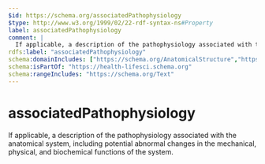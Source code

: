 ```yaml
---
$id: https://schema.org/associatedPathophysiology
$type: http://www.w3.org/1999/02/22-rdf-syntax-ns#Property
label: associatedPathophysiology
comment: |
  If applicable, a description of the pathophysiology associated with the anatomical system, including potential abnormal changes in the mechanical, physical, and biochemical functions of the system.
rdfs:label: "associatedPathophysiology"
schema:domainIncludes: ["https://schema.org/AnatomicalStructure","https://schema.org/SuperficialAnatomy","https://schema.org/AnatomicalSystem"]
schema:isPartOf: "https://health-lifesci.schema.org"
schema:rangeIncludes: "https://schema.org/Text"
---
```


# associatedPathophysiology

If applicable, a description of the pathophysiology associated with the anatomical system, including potential abnormal changes in the mechanical, physical, and biochemical functions of the system.

